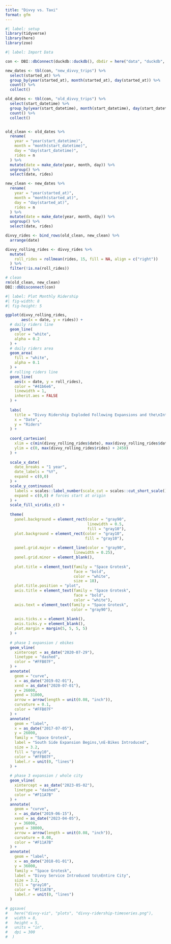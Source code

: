 ```yaml
---
title: "Divvy vs. Taxi"
format: gfm
---
```


```r
#| label: setup
library(tidyverse)
library(here)
library(zoo)
```

```r
#| label: Import Data

con <- DBI::dbConnect(duckdb::duckdb(), dbdir = here("data", "duckdb", "divvy.db"))

new_dates <- tbl(con, "new_divvy_trips") %>% 
  select(started_at) %>% 
  group_by(year(started_at), month(started_at), day(started_at)) %>% 
  count() %>% 
  collect()

old_dates <- tbl(con, "old_divvy_trips") %>% 
  select(start_datetime) %>% 
  group_by(year(start_datetime), month(start_datetime), day(start_datetime)) %>% 
  count() %>% 
  collect()


old_clean <- old_dates %>% 
  rename(
    year = "year(start_datetime)",
    month = "month(start_datetime)",
    day = "day(start_datetime)",
    rides = n
  ) %>% 
  mutate(date = make_date(year, month, day)) %>% 
  ungroup() %>% 
  select(date, rides)

new_clean <- new_dates %>% 
  rename(
    year = "year(started_at)",
    month = "month(started_at)",
    day = "day(started_at)",
    rides = n
  ) %>% 
  mutate(date = make_date(year, month, day)) %>% 
  ungroup() %>% 
  select(date, rides)

divvy_rides <- bind_rows(old_clean, new_clean) %>% 
  arrange(date)

divvy_rolling_rides <- divvy_rides %>% 
  mutate(
    roll_rides = rollmean(rides, 15, fill = NA, align = c("right"))
  ) %>% 
  filter(!is.na(roll_rides))

# clean
rm(old_clean, new_clean)
DBI::dbDisconnect(con)
```

```r
#| label: Plot Monthly Ridership
#| fig-width: 8
#| fig-height: 5

ggplot(divvy_rolling_rides, 
       aes(x = date, y = rides)) + 
  # daily riders line
  geom_line(
    color = "white",
    alpha = 0.2
  ) +
  # daily riders area
  geom_area(
    fill = "white",
    alpha = 0.1
  ) +
  # rolling riders line
  geom_line(
    aes(x = date, y = roll_rides),
    color = "#41b6e6",
    linewidth = 1,
    inherit.aes = FALSE
  ) +
  
  labs(
    title = "Divvy Ridership Exploded Following Expansions and the\nIntroduction of E-Bikes",
    x = "Date",
    y = "Riders"
  ) +
  
  coord_cartesian(
    xlim = c(min(divvy_rolling_rides$date), max(divvy_rolling_rides$date)),
    ylim = c(0, max(divvy_rolling_rides$rides) + 2450)
  ) +
  
  scale_x_date(
    date_breaks = "1 year",
    date_labels = "%Y",
    expand = c(0,0)
  ) +
  scale_y_continuous(
    labels = scales::label_number(scale_cut = scales::cut_short_scale()), # turns into "1M", "2M", etc
    expand = c(0,0) # forces start at origin
  ) +
  scale_fill_viridis_c() +
  
  theme(
    panel.background = element_rect(color = "gray90",
                                    linewidth = 0.5,
                                    fill = "gray10"),
    plot.background = element_rect(color = "gray10",
                                   fill = "gray10"),
    
    panel.grid.major = element_line(color = "gray90",
                              linewidth = 0.25),
    panel.grid.minor = element_blank(),
    
    plot.title = element_text(family = "Space Grotesk",
                              face = "bold",
                              color = "white",
                              size = 18),
    plot.title.position = "plot",
    axis.title = element_text(family = "Space Grotesk",
                              face = "bold",
                              color = "white"),
    axis.text = element_text(family = "Space Grotesk",
                             color = "gray90"),
    
    axis.ticks.x = element_blank(),
    axis.ticks.y = element_blank(),
    plot.margin = margin(5, 5, 5, 5)
  ) +
  
  # phase 1 expansion / ebikes
  geom_vline(
    xintercept = as_date("2020-07-29"),
    linetype = "dashed",
    color = "#FFB07F",
  ) +
  annotate(
    geom = "curve",
    x = as_date("2019-02-01"),
    xend = as_date("2020-07-01"),
    y = 26000,
    yend = 31000,
    arrow = arrow(length = unit(0.08, "inch")),
    curvature = 0.1,
    color = "#FFB07F"
  ) +
  annotate(
    geom = "label",
    x = as_date("2017-07-05"),
    y = 26000,
    family = "Space Grotesk",
    label = "South Side Expansion Begins,\nE-Bikes Introduced",
    size = 3.2,
    fill = "gray10",
    color = "#FFB07F",
    label.r = unit(0, "lines")
  ) +
  
  # phase 3 expansion / whole city
  geom_vline(
    xintercept = as_date("2023-05-02"),
    linetype = "dashed",
    color = "#F11A7B"
  ) +
  annotate(
    geom = "curve",
    x = as_date("2019-06-15"),
    xend = as_date("2023-04-05"),
    y = 36000,
    yend = 38000,
    arrow = arrow(length = unit(0.08, "inch")),
    curvature = 0.08,
    color = "#F11A7B"
  ) +
  annotate(
    geom = "label",
    x = as_date("2018-01-01"),
    y = 36000,
    family = "Space Grotesk",
    label = "Divvy Service Introduced to\nEntire City",
    size = 3.2,
    fill = "gray10",
    color = "#F11A7B",
    label.r = unit(0, "lines")
  )

# ggsave(
#   here("divvy-viz", "plots", "divvy-ridership-timeseries.png"), 
#   width = 8, 
#   height = 5, 
#   units = "in", 
#   dpi = 300
#  )
```

